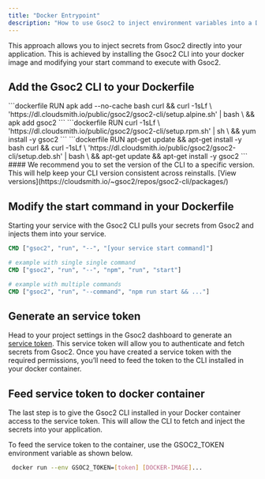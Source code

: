 ```yaml
---
title: "Docker Entrypoint"
description: "How to use Gsoc2 to inject environment variables into a Docker container."
---
```


This approach allows you to inject secrets from Gsoc2 directly into your application.
This is achieved by installing the Gsoc2 CLI into your docker image and modifying your start command to execute with Gsoc2.

## Add the Gsoc2 CLI to your Dockerfile

<Tabs>
	 <Tab title="Alpine">
		```dockerfile
    	RUN apk add --no-cache bash curl && curl -1sLf \
      'https://dl.cloudsmith.io/public/gsoc2/gsoc2-cli/setup.alpine.sh' | bash \
      && apk add gsoc2
    	```

   </Tab>
	 <Tab title="RedHat/CentOs/Amazon-linux">
		```dockerfile
    RUN curl -1sLf \
    'https://dl.cloudsmith.io/public/gsoc2/gsoc2-cli/setup.rpm.sh' | sh \ 
    && yum install -y gsoc2
		```
   </Tab>
	 <Tab title="Debian/Ubuntu">
		```dockerfile
    RUN apt-get update && apt-get install -y bash curl && curl -1sLf \
      'https://dl.cloudsmith.io/public/gsoc2/gsoc2-cli/setup.deb.sh' | bash \
      && apt-get update && apt-get install -y gsoc2
		```
   </Tab>
</Tabs>
####
<Tip>
  We recommend you to set the version of the CLI to a specific version. This will help keep your CLI version consistent across reinstalls. [View versions](https://cloudsmith.io/~gsoc2/repos/gsoc2-cli/packages/)
</Tip>

## Modify the start command in your Dockerfile

Starting your service with the Gsoc2 CLI pulls your secrets from Gsoc2 and injects them into your service.

```dockerfile
CMD ["gsoc2", "run", "--", "[your service start command]"]

# example with single single command
CMD ["gsoc2", "run", "--", "npm", "run", "start"]

# example with multiple commands
CMD ["gsoc2", "run", "--command", "npm run start && ..."]
```

## Generate an service token

Head to your project settings in the Gsoc2 dashboard to generate an [service token](/documentation/platform/token). 
This service token will allow you to authenticate and fetch secrets from Gsoc2. 
Once you have created a service token with the required permissions, you’ll need to feed the token to the CLI installed in your docker container.

## Feed service token to docker container
The last step is to give the Gsoc2 CLI installed in your Docker container access to the service token. This will allow the CLI to fetch and inject the secrets into your application.

To feed the service token to the container, use the GSOC2_TOKEN environment variable as shown below.

```bash
 docker run --env GSOC2_TOKEN=[token] [DOCKER-IMAGE]...
```
